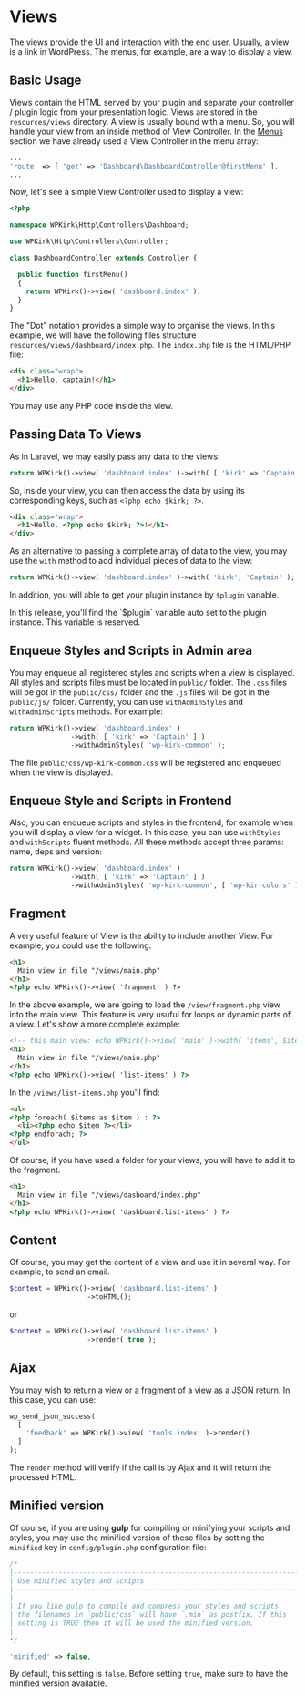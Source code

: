 
# Views

The views provide the UI and interaction with the end user. Usually, a view is a link in WordPress. The menus, for example, are a way to display a view.

## Basic Usage

Views contain the HTML served by your plugin and separate your controller / plugin logic from your presentation logic. Views are stored in the `resources/views` directory. A view is usually bound with a menu. So, you will handle your view from an inside method of View Controller. In the [Menus](#menus) section we have already used a View Controller in the menu array:

```php copy
...
'route' => [ 'get' => 'Dashboard\DashboardController@firstMenu' ],
...
```

Now, let's see a simple View Controller used to display a view:

```php copy
<?php

namespace WPKirk\Http\Controllers\Dashboard;

use WPKirk\Http\Controllers\Controller;

class DashboardController extends Controller {

  public function firstMenu()
  {
    return WPKirk()->view( 'dashboard.index' );
  }
}
```

The "Dot" notation provides a simple way to organise the views. In this example, we will have the following files structure `resources/views/dashboard/index.php`. The `index.php` file is the HTML/PHP file:

```html copy
<div class="wrap">
  <h1>Hello, captain!</h1>
</div>
```

<Callout>
You may use any PHP code inside the view.
</Callout>

## Passing Data To Views

As in Laravel, we may easily pass any data to the views:

```php copy
return WPKirk()->view( 'dashboard.index' )->with( [ 'kirk' => 'Captain' ] );
```

So, inside your view, you can then access the data by using its corresponding keys, such as `<?php echo $kirk; ?>`.

```html copy
<div class="wrap">
  <h1>Hello, <?php echo $kirk; ?>!</h1>
</div>
```

As an alternative to passing a complete array of data to the view, you may use the `with` method to add individual pieces of data to the view:

```php copy
return WPKirk()->view( 'dashboard.index' )->with( 'kirk', 'Captain' );
```

In addition, you will able to get your plugin instance by `$plugin` variable.

<Callout>
In this release, you'll find the `$plugin` variable auto set to the plugin instance. This variable is reserved.
</Callout>


## Enqueue Styles and Scripts in Admin area

You may enqueue all registered styles and scripts when a view is displayed. All styles and scripts files must be located in `public/` folder. The `.css` files will be got in the `public/css/` folder and the `.js` files will be got in the `public/js/` folder. Currently, you can use `withAdminStyles` and `withAdminScripts` methods. For example:

```php copy
return WPKirk()->view( 'dashboard.index' )
               ->with( [ 'kirk' => 'Captain' ] )
               ->withAdminStyles( 'wp-kirk-common' );
```

The file `public/css/wp-kirk-common.css` will be registered and enqueued when the view is displayed.

## Enqueue Style and Scripts in Frontend

Also, you can enqueue scripts and styles in the frontend, for example when you will display a view for a widget. In this case, you can use `withStyles` and `withScripts` fluent methods. All these methods accept three params: name, deps and version:

```php copy
return WPKirk()->view( 'dashboard.index' )
               ->with( [ 'kirk' => 'Captain' ] )
               ->withAdminStyles( 'wp-kirk-common', [ 'wp-kir-colors' ], '1.0' );
```

## Fragment

A very useful feature of View is the ability to include another View. For example, you could use the following:

```html copy
<h1>
  Main view in file "/views/main.php"
</h1>
<?php echo WPKirk()->view( 'fragment' ) ?>
```

In the above example, we are going to load the `/view/fragment.php` view into the main view. This feature is very usuful for loops or dynamic parts of a view. Let's show a more complete example:

```html copy
<!-- this main view: echo WPKirk()->view( 'main' )->with( 'items', $items ) -->
<h1>
  Main view in file "/views/main.php"
</h1>
<?php echo WPKirk()->view( 'list-items' ) ?>
```

In the `/views/list-items.php` you'll find:

```html copy
<ul>
<?php foreach( $items as $item ) : ?>
  <li><?php echo $item ?></li>
<?php endforach; ?>
</ul>
```

<Callout>
Of course, if you have used a folder for your views, you will have to add it to the fragment.
</Callout>


```html copy
<h1>
  Main view in file "/views/dasboard/index.php"
</h1>
<?php echo WPKirk()->view( 'dashboard.list-items' ) ?>
```

## Content

Of course, you may get the content of a view and use it in several way. For example, to send an email.

```php copy
$content = WPKirk()->view( 'dashboard.list-items' )
                   ->toHTML();
```
or

```php copy
$content = WPKirk()->view( 'dashboard.list-items' )
                   ->render( true );
```

## Ajax

You may wish to return a view or a fragment of a view as a JSON return. In this case, you can use:

```php copy
wp_send_json_success(
  [
    'feedback' => WPKirk()->view( 'tools.index' )->render()
  ]
);
```
The `render` method will verify if the call is by Ajax and it will return the processed HTML.

## Minified version

Of course, if you are using **gulp** for compiling or minifying your scripts and styles, you may use the minified version of these files by setting the `minified` key in `config/plugin.php` configuration file:

```php filename="config/plugin.php" copy
/*
|--------------------------------------------------------------------------
| Use minified styles and scripts
|--------------------------------------------------------------------------
|
| If you like gulp to compile and compress your styles and scripts,
| the filenames in `public/css` will have `.min` as postfix. If this
| setting is TRUE then it will be used the minified version.
|
*/

'minified' => false,
```

By default, this setting is `false`. Before setting `true`, make sure to have the minified version available.